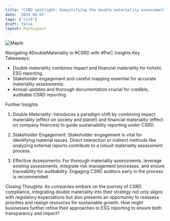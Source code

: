 ```yaml
---
title: "CSRD spotlight: Demystifying the double materiality assessment"
date: '2024-04-02'
tags: ['csrd']
draft: false
layout: PostLayout
---
```


<div className="flex justify-center">
<div className="my-1 w-full px-2 xl:my-1 xl:w-1/2 xl:px-2">
    <img src="https://willpolesa.pythonanywhere.com/static/podcast_thumbnails/recZ2CZPzwgwF8ZLfpodcast_thumbnail.png" alt="Maple" className="mx-auto h-58 w-auto" />
</div>
</div>

Navigating #DoubleMateriality in #CSRD with #PwC Insights
Key Takeaways:
- Double materiality combines impact and financial materiality for holistic ESG reporting.
- Stakeholder engagement and careful mapping essential for accurate materiality assessments.
- Annual updates and thorough documentation crucial for credible, auditable CSRD reporting.

Further Insights
1. Double Materiality:
Introduces a paradigm shift by combining impact materiality (effect on society and planet) and financial materiality (effect on company finances) to guide sustainability reporting under CSRD.

2. Stakeholder Engagement:
Stakeholder engagement is vital for identifying material issues. Direct interaction or indirect methods like analyzing external reports contribute to a robust materiality assessment process.

3. Effective Assessments:
For thorough materiality assessments, leverage existing assessments, integrate risk management processes, and ensure traceability for auditability. Engaging CSRD auditors early in the process is recommended.

Closing Thoughts:
As companies embark on the journey of CSRD compliance, integrating double materiality into their strategy not only aligns with regulatory expectations but also presents an opportunity to reassess priorities and realign resources for sustainable growth. How might businesses further refine their approaches to ESG reporting to ensure both transparency and impact?
